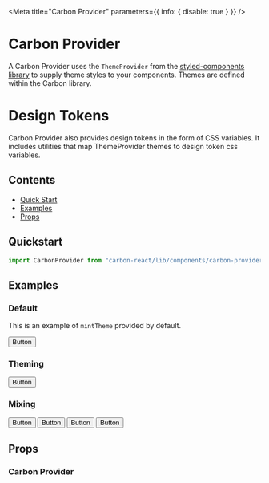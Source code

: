 

<Meta title="Carbon Provider" parameters={{ info: { disable: true } }} />

# Carbon Provider

A Carbon Provider uses the `ThemeProvider` from the [styled-components library](https://styled-components.com/docs/advanced#theming) to supply theme styles to your components. Themes are defined within the Carbon library.

# Design Tokens

Carbon Provider also provides design tokens in the form of CSS variables. It includes utilities that map ThemeProvider themes to design token css variables.

## Contents

- [Quick Start](#quick-start)
- [Examples](#examples)
- [Props](#props)

## Quickstart

```javascript
import CarbonProvider from "carbon-react/lib/components/carbon-provider";
```

## Examples

### Default

This is an example of `mintTheme` provided by default.

<Preview>
  <Story name="default">
    <CarbonProvider>
      <Button buttonType="primary">Button</Button>
    </CarbonProvider>
  </Story>
</Preview>

### Theming

<Preview>
  <Story name="theming">
    <CarbonProvider theme={aegeanTheme}>
      <Button buttonType="primary">Button</Button>
    </CarbonProvider>
  </Story>
</Preview>

### Mixing

<Preview>
  <Story name="mixing">
    <CarbonProvider>
      <Button buttonType="primary">Button</Button>
    </CarbonProvider>
    <CarbonProvider theme={aegeanTheme}>
      <Button buttonType="primary">Button</Button>
      <CarbonProvider theme={baseTheme}>
        <Button buttonType="primary">Button</Button>
      </CarbonProvider>
    </CarbonProvider>
    <CarbonProvider theme={sageTheme}>
      <Button buttonType="primary">Button</Button>
    </CarbonProvider>
  </Story>
</Preview>

## Props

### Carbon Provider

<ArgsTable of={CarbonProvider} />
